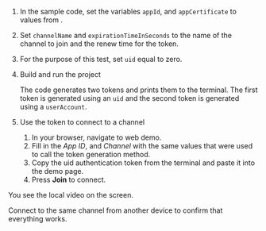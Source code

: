 <PlatformWrapper platform="unity">

1.  In the sample code, set the variables `appId`, and `appCertificate` to values from <Vg k="CONSOLE" />.

1.  Set `channelName` and `expirationTimeInSeconds` to the name of the channel to join and the renew time for the token.

1.  For the purpose of this test, set `uid` equal to zero.

1.  Build and run the project

    The code generates two <Vpd k="NAME"/> tokens and prints them to the terminal. The first token is generated using an `uid` and the second token is generated using a `userAccount`.

1.  Use the token to connect to a <Vpd k="NAME"/> channel

    1.  In your browser, navigate to <Link to="{{Global.DEMO_BASIC_VIDEO_CALL_URL}}"><Vg k="COMPANY" /> web demo</Link>.
    2.  Fill in the *App ID*, and *Channel* with the same values that were used to call the token generation method.
    3.  Copy the <Vpd k="NAME"/> uid authentication token from the terminal and paste it into the demo page.
    4.  Press **Join** to connect.

You see the local video on the screen.

Connect to the same channel from another device to confirm that everything works.
</PlatformWrapper>